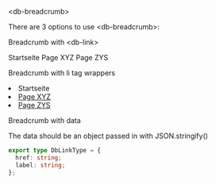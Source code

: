 

<Meta title="02-Navigation/Breadcrumb/Intro" />

<db-headline variant="1">&lt;db-breadcrumb&gt;</db-headline>

There are 3 options to use &lt;db-breadcrumb&gt;:

<db-headline>Breadcrumb with &lt;db-link&gt;</db-headline>

<Canvas>
  <db-breadcrumb aria-label="Breadcrumb">
    <db-link href="#">Startseite</db-link>
    <db-link href="#">Page XYZ</db-link>
    <db-link href="#" current="location">
      Page ZYS
    </db-link>
  </db-breadcrumb>
</Canvas>

<db-headline>Breadcrumb with li tag wrappers</db-headline>

<Canvas>
  <db-breadcrumb aria-label="Breadcrumb">
    <li>
      <db-link href="#">Startseite</db-link>
    </li>
    <li>
      <a title="This could be a framework-specific tag like <Nav> as well"
        href="#">
        Page XYZ
      </a>
    </li>
    <li>
      <a
        title="This could be a framework-specific tag like <Nav>"
        aria-current="location"
        href="#"
      >
        Page ZYS
      </a>
    </li>
  </db-breadcrumb>
</Canvas>

<db-headline>Breadcrumb with data</db-headline>

<Canvas>
  <db-breadcrumb data={mockData()} />
</Canvas>


The data should be an object passed in with JSON.stringify()

```typescript
export type DbLinkType = {
  href: string;
  label: string;
};
```

<Readme />
